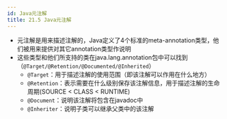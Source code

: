 ```yaml
---
id: Java元注解
title: 21.5 Java元注解
---
```


- 元注解是用来描述注解的，Java定义了4个标准的meta-annotation类型，他们被用来提供对其它annotation类型作说明
- 这些类型和他们所支持的类在java.lang.annotation包中可以找到（`@Target/@Retention/@Documented/@Inherited`）
  - `@Target`：用于描述注解的使用范围（即该注解可以作用在什么地方）
  - `@Retention`：表示需要在什么级别保存该注解信息，用于描述注解的生命周期(SOURCE < CLASS < RUNTIME)
  - `@Document`：说明该注解将包含在javadoc中
  - `@Inheriter`：说明子类可以继承父类中的该注解

